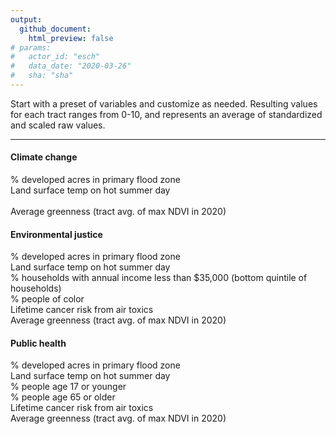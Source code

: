 ```yaml
---
output: 
  github_document:
    html_preview: false
# params: 
#   actor_id: "esch" 
#   data_date: "2020-03-26"
#   sha: "sha"
---
```


Start with a preset of variables and customize as needed. Resulting values for each tract ranges from 0-10, and represents an average of standardized and scaled raw values.

------

#### Climate change

% developed acres in primary flood zone <br>
Land surface temp on hot summer day<br>     
Average greenness (tract avg. of max NDVI in 2020)

#### Environmental justice

% developed acres in primary flood zone<br>
Land surface temp on hot summer day<br>
% households with annual income less than $35,000 (bottom quintile of households)<br>
% people of color<br>
Lifetime cancer risk from air toxics<br>
Average greenness (tract avg. of max NDVI in 2020)

#### Public health

% developed acres in primary flood zone<br>
Land surface temp on hot summer day<br>
% people age 17 or younger<br>
% people age 65 or older<br>
Lifetime cancer risk from air toxics<br>
Average greenness (tract avg. of max NDVI in 2020)
